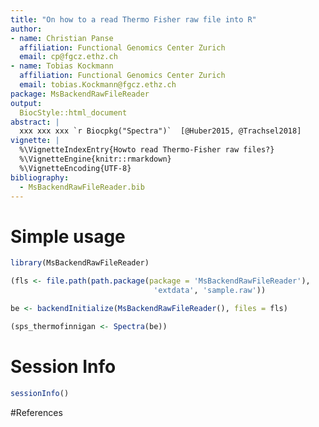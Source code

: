 ```yaml
---
title: "On how to a read Thermo Fisher raw file into R"
author:
- name: Christian Panse
  affiliation: Functional Genomics Center Zurich
  email: cp@fgcz.ethz.ch
- name: Tobias Kockmann
  affiliation: Functional Genomics Center Zurich
  email: tobias.Kockmann@fgcz.ethz.ch
package: MsBackendRawFileReader
output:
  BiocStyle::html_document
abstract: |
  xxx xxx xxx `r Biocpkg("Spectra")`  [@Huber2015, @Trachsel2018]
vignette: |
  %\VignetteIndexEntry{Howto read Thermo-Fisher raw files?}
  %\VignetteEngine{knitr::rmarkdown}
  %\VignetteEncoding{UTF-8}
bibliography:
  - MsBackendRawFileReader.bib
---
```


 
# Simple usage

```r
library(MsBackendRawFileReader)

(fls <- file.path(path.package(package = 'MsBackendRawFileReader'),
                                'extdata', 'sample.raw'))

```

```r
be <- backendInitialize(MsBackendRawFileReader(), files = fls)

(sps_thermofinnigan <- Spectra(be))
```

# Session Info

```r
sessionInfo()
```

#References


